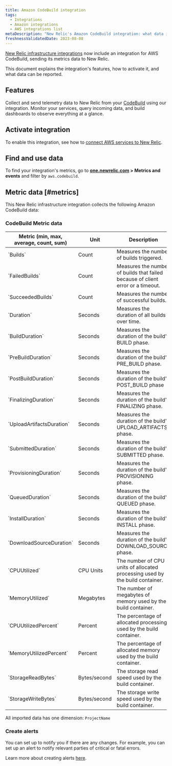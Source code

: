 ```yaml
---
title: Amazon CodeBuild integration
tags:
  - Integrations
  - Amazon integrations
  - AWS integrations list
metaDescription: "New Relic's Amazon CodeBuild integration: what data it reports and how to enable it."
freshnessValidatedDate: 2023-08-08
---
```


[New Relic infrastructure integrations](/docs/infrastructure/integrations-getting-started/getting-started/introduction-infrastructure-integrations) now include an integration for AWS CodeBuild, sending its metrics data to New Relic.

This document explains the integration's features, how to activate it, and what data can be reported.

## Features

Collect and send telemetry data to New Relic from your [CodeBuild](https://aws.amazon.com/codebuild/) using our integration. Monitor your services, query incoming data, and build dashboards to observe everything at a glance.

## Activate integration

To enable this integration, see how to [connect AWS services to New Relic](/docs/infrastructure/amazon-integrations/connect/aws-metric-stream-setup/).

## Find and use data

To find your integration's metrics, go to <DoNotTranslate>**[one.newrelic.com](https://one.newrelic.com/all-capabilities) > Metrics and events**</DoNotTranslate> and filter by `aws.codebuild`.

## Metric data [#metrics]

This New Relic infrastructure integration collects the following Amazon CodeBuild data:

### CodeBuild Metric data
<table>
   <thead>
      <tr>
         <th style={{ width: "220px" }}>
         Metric (min, max, average, count, sum)  
         </th>
         <th>
            Unit  
         </th>
         <th>
            Description
         </th>
      </tr>
   </thead>
   <tbody>
      <tr>
         <td>
            `Builds`
         </td>
         <td>
            Count
         </td>
         <td>
            Measures the number of builds triggered.
         </td>
      </tr>
      <tr>
         <td>
            `FailedBuilds`
         </td>
         <td>
            Count
         </td>
         <td>
            Measures the number of builds that failed because of client error or a timeout.
         </td>
      </tr>
      <tr>
         <td>
            `SucceededBuilds`
         </td>
         <td>
            Count
         </td>
         <td>
            Measures the number of successful builds.
         </td>
      </tr>
      <tr>
         <td>
            `Duration`
         </td>
         <td>
            Seconds
         </td>
         <td>
            Measures the duration of all builds over time.
         </td>
      </tr>
      <tr>
         <td>
            `BuildDuration`
         </td>
         <td>
            Seconds
         </td>
         <td>
            Measures the duration of the build's BUILD phase.
         </td>
      </tr>
      <tr>
         <td>
            `PreBuildDuration`
         </td>
         <td>
            Seconds
         </td>
         <td>
            Measures the duration of the build's PRE_BUILD phase.
         </td>
      </tr>
      <tr>
         <td>
            `PostBuildDuration`
         </td>
         <td>
            Seconds
         </td>
         <td>
            Measures the duration of the build's POST_BUILD phase
         </td>
      </tr>
      <tr>
         <td>
            `FinalizingDuration`
         </td>
         <td>
            Seconds
         </td>
         <td>
            Measures the duration of the build's FINALIZING phase.
         </td>
      </tr>
      <tr>
         <td>
            `UploadArtifactsDuration`
         </td>
         <td>
            Seconds
         </td>
         <td>
            Measures the duration of the build's UPLOAD_ARTIFACTS phase.
         </td>
      </tr>
      <tr>
         <td>
            `SubmittedDuration`
         </td>
         <td>
            Seconds
         </td>
         <td>
            Measures the duration of the build's SUBMITTED phase.
         </td>
      </tr>
      <tr>
         <td>
            `ProvisioningDuration`
         </td>
         <td>
            Seconds
         </td>
         <td>
            Measures the duration of the build's PROVISIONING phase.
         </td>
      </tr>
      <tr>
         <td>
            `QueuedDuration`
         </td>
         <td>
            Seconds
         </td>
         <td>
            Measures the duration of the build's QUEUED phase.
         </td>
      </tr>
      <tr>
         <td>
            `InstallDuration`
         </td>
         <td>
            Seconds
         </td>
         <td>
            Measures the duration of the build's INSTALL phase.
         </td>
      </tr>
      <tr>
         <td>
            `DownloadSourceDuration`
         </td>
         <td>
            Seconds
         </td>
         <td>
            Measures the duration of the build's DOWNLOAD_SOURCE phase.
         </td>
      </tr>
      <tr>
         <td>
            `CPUUtilized`
         </td>
         <td>
            CPU Units
         </td>
         <td>
            The number of CPU units of allocated processing used by the build container.
         </td>
      </tr>
      <tr>
         <td>
            `MemoryUtilized`
         </td>
         <td>
            Megabytes
         </td>
         <td>
            The number of megabytes of memory used by the build container.
         </td>
      </tr>
      <tr>
         <td>
            `CPUUtilizedPercent`
         </td>
         <td>
            Percent
         </td>
         <td>
            The percentage of allocated processing used by the build container.
         </td>
      </tr>
      <tr>
         <td>
            `MemoryUtilizedPercent`
         </td>
         <td>
            Percent
         </td>
         <td>
            The percentage of allocated memory used by the build container.
         </td>
      </tr>
      <tr>
         <td>
            `StorageReadBytes`
         </td>
         <td>
            Bytes/second
         </td>
         <td>
            The storage read speed used by the build container.
         </td>
      </tr>
      <tr>
         <td>
            `StorageWriteBytes`
         </td>
         <td>
            Bytes/second
         </td>
         <td>
            The storage write speed used by the build container.
         </td>
      </tr>
   </tbody>
</table>

All imported data has one dimension: `ProjectName`

### Create alerts

You can set up <InlinePopover type="alerts" /> to notify you if there are any changes. For example, you can set up an alert to notify relevant parties of critical or fatal errors.

Learn more about creating alerts [here](/docs/alerts-applied-intelligence/new-relic-alerts/learn-alerts/introduction-alerts/).
